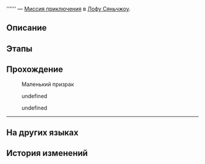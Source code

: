 {{Дополнить|Диалоги.}}
{{Миссия Инфобокс
|id              = 4040263
|Название        = 
|Изображение     = Миссия Освоения .png
|Тип             = Миссия приключения
|События         = 
|Глава           = 
|Условия         = Завершена {{cx}}<!--Hidden Mission ID 4040262-->
|Персонажи       = Маленький призрак; Первопроходец
|СтартЛокация    = Сад безмятежности
|Мир             = Лофу Сяньчжоу
|Локации         = Сад безмятежности
|Предыдущая      = 
|Следующая       = 
|Награды         = 
}}
'''''' — [[Миссия приключения]] в [[Лофу Сяньчжоу]].

==Описание==
{{Описание|<!--официальное описание из Перекрёстка судеб-->}}

==Этапы==


==Прохождение==
{{Дополнить}}


:{{Диалог|?}} Маленький призрак
<!--Unknown TalkSentence: 414262134-->
<!--Unknown TalkSentence: 414262135-->
<!--Unknown TalkSentence: 414262126-->
<!--Unknown TalkSentence: 414262127-->
<!--Unknown TalkSentence: 414262128-->
:{{Диалог|Стрелка}} undefined
:{{Диалог|Стрелка}} undefined
<!--Unknown TalkSentence: 414262130-->
<!--Unknown TalkSentence: 414262133-->
----
{{Диалог Конец}}

==На других языках==
{{На других языках
|en   = 
|zhs  = 
|zht  = 
|ja   = 
|ko   = 
|es   = 
|fr   = 
|ru   = 
|th   = 
|vi   = 
|de   = 
|id   = 
|pt   = 
}}

==История изменений==
{{История изменений|2.7}}
